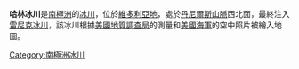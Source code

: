 {{unreferenced|time=2013-10-27T07:50:30+00:00}}
{{coord|70|53|S|160|50|E|source:GNIS|display=title}}

'''哈林冰川'''是[[南極洲|南極洲]]的[[冰川|冰川]]，位於[[維多利亞地|維多利亞地]]，處於[[丹尼爾斯山脈|丹尼爾斯山脈]]西北面，最終注入[[雷尼克冰川|雷尼克冰川]]，該冰川根據[[美國地質調查局|美國地質調查局]]的測量和[[美國海軍|美國海軍]]的空中照片被繪入地圖。

{{Antarctica-geo-stub}}
[[Category:南極洲冰川|Category:南極洲冰川]]